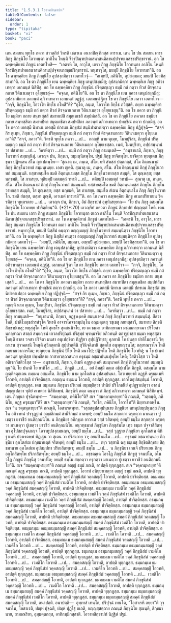 ```yaml
---
title: "1.5.3.1 โอวาทสิกฺขาปท"
tableOfContents: false
sidebar:
  order: 1
type: "tipitaka"
basket: "vi"
book: "paci"
---
```



<DynamicBreadcrumb />

<Division number="144" book="paci">

<Paragraph number="484" book="paci">
เตน สมเยน พุทฺโธ ภควา สาวตฺถิยํ วิหรติ เชตวเน อนาถปิณฺฑิกสฺส อาราเม. เตน โข ปน สมเยน เถรา ภิกฺขู ภิกฺขุนิโย โอวทนฺตา ลาภิโน โหนฺติ จีวรปิณฺฑปาตเสนาสนคิลานปฺปจฺจยเภสชฺชปริกฺขารานํ. อถ โข ฉพฺพคฺคิยานํ ภิกฺขูนํ เอตทโหสิ—  “เอตรหิ โข, อาวุโส, เถรา ภิกฺขู ภิกฺขุนิโย โอวทนฺตา ลาภิโน โหนฺติ จีวรปิณฺฑปาตเสนาสนคิลานปฺปจฺจยเภสชฺชปริกฺขารานํ. หนฺทาวุโส, มยมฺปิ ภิกฺขุนิโย โอวทามา”ติ. อถ โข ฉพฺพคฺคิยา ภิกฺขู ภิกฺขุนิโย อุปสงฺกมิตฺวา เอตทโวจุํ—  “อเมฺหปิ, ภคินิโย, อุปสงฺกมถ; มยมฺปิ โอวทิสฺสามา”ติ.
</Paragraph>

<Paragraph number="485" book="paci">
อถ โข ตา ภิกฺขุนิโย เยน ฉพฺพคฺคิยา ภิกฺขู เตนุปสงฺกมึสุ; อุปสงฺกมิตฺวา ฉพฺพคฺคิเย ภิกฺขู อภิวาเทตฺวา เอกมนฺตํ นิสีทึสุ. อถ โข ฉพฺพคฺคิยา ภิกฺขู ภิกฺขุนีนํ ปริตฺตญฺเญว ธมฺมึ กถํ กตฺวา ทิวสํ ติรจฺฉานกถาย วีตินาเมตฺวา อุโยฺยเชสุํ—  “คจฺฉถ, ภคินิโย”ติ. อถ โข ตา ภิกฺขุนิโย เยน ภควา เตนุปสงฺกมึสุ; อุปสงฺกมิตฺวา ภควนฺตํ อภิวาเทตฺวา เอกมนฺตํ อฏฺฐํสุ. เอกมนฺตํ ฐิตา โข ตา ภิกฺขุนิโย ภควา เอตทโวจ—  “กจฺจิ, ภิกฺขุนิโย, โอวาโท อิทฺโธ อโหสี”ติ? “กุโต, ภนฺเต, โอวาโท อิทฺโธ ภวิสฺสติ. อยฺยา ฉพฺพคฺคิยา ปริตฺตญฺเญว ธมฺมึ กถํ กตฺวา ทิวสํ ติรจฺฉานกถาย วีตินาเมตฺวา อุโยฺยเชสุนฺ”ติ. อถ โข ภควา ตา ภิกฺขุนิโย ธมฺมิยา กถาย สนฺทเสฺสสิ สมาทเปสิ สมุตฺเตเชสิ สมฺปหํเสสิ. อถ โข ตา ภิกฺขุนิโย ภควตา ธมฺมิยา กถาย สนฺทสฺสิตา สมาทปิตา สมุตฺเตชิตา สมฺปหํสิตา ภควนฺตํ อภิวาเทตฺวา ปทกฺขิณํ กตฺวา ปกฺกมึสุ.
</Paragraph>

<Paragraph number="486" book="paci">
อถ โข ภควา เอตสฺมึ นิทาเน เอตสฺมึ ปกรเณ ภิกฺขุสํฆํ สนฺนิปาตาเปตฺวา ฉพฺพคฺคิเย ภิกฺขู ปฏิปุจฺฉิ—  “สจฺจํ กิร ตุเมฺห, ภิกฺขเว, ภิกฺขุนีนํ ปริตฺตญฺเญว ธมฺมึ กถํ กตฺวา ทิวสํ ติรจฺฉานกถาย วีตินาเมตฺวา อุโยฺยเชถา”ติ? “สจฺจํ, ภควา”ติ. วิครหิ พุทฺโธ ภควา …เป…  กถญฺหิ นาม ตุเมฺห, โมฆปุริสา, ภิกฺขุนีนํ ปริตฺตญฺเญว ธมฺมึ กถํ กตฺวา ทิวสํ ติรจฺฉานกถาย วีตินาเมตฺวา อุโยฺยเชสฺสถ. เนตํ, โมฆปุริสา, อปฺปสนฺนานํ วา ปสาทาย …เป…  วิครหิตฺวา …เป…  ธมฺมึ กถํ กตฺวา ภิกฺขู อามนฺเตสิ—  “อนุชานามิ, ภิกฺขเว, ภิกฺขุโนวาทกํ สมฺมนฺนิตุํ. เอวญฺจ ปน, ภิกฺขเว, สมฺมนฺนิตพฺโพ. ปฐมํ ภิกฺขุ ยาจิตพฺโพ. ยาจิตฺวา พฺยตฺเตน ภิกฺขุนา ปฏิพเลน สํโฆ ญาเปตพฺโพ—
</Paragraph>

</Division>
<Division number="145" book="paci">

<Paragraph number="487" book="paci">
‘สุณาตุ เม, ภนฺเต, สํโฆ. ยทิ สํฆสฺส ปตฺตกลฺลํ, สํโฆ อิตฺถนฺนามํ ภิกฺขุํ ภิกฺขุโนวาทกํ สมฺมนฺเนยฺย. เอสา ญตฺติ.
</Paragraph>

<Paragraph number="488" book="paci">
สุณาตุ เม, ภนฺเต, สํโฆ. สํโฆ อิตฺถนฺนามํ ภิกฺขุํ ภิกฺขุโนวาทกํ สมฺมนฺนติ. ยสฺสายสฺมโต ขมติ อิตฺถนฺนามสฺส ภิกฺขุโน ภิกฺขุโนวาทกสฺส สมฺมุติ, โส ตุณฺหสฺส; ยสฺส นกฺขมติ, โส ภาเสยฺย.
</Paragraph>

<Paragraph number="489" book="paci">
ทุติยมฺปิ เอตมตฺถํ วทามิ …เป…  ตติยมฺปิ เอตมตฺถํ วทามิ—  สุณาตุ เม, ภนฺเต, สํโฆ. สํโฆ อิตฺถนฺนามํ ภิกฺขุํ ภิกฺขุโนวาทกํ สมฺมนฺนติ. ยสฺสายสฺมโต ขมติ อิตฺถนฺนามสฺส ภิกฺขุโน ภิกฺขุโนวาทกสฺส สมฺมุติ, โส ตุณฺหสฺส; ยสฺส นกฺขมติ, โส ภาเสยฺย.
</Paragraph>

<Paragraph number="490" book="paci">
สมฺมโต สํเฆน อิตฺถนฺนาโม ภิกฺขุ ภิกฺขุโนวาทโก. ขมติ สํฆสฺส, ตสฺมา ตุณฺหี, เอวเมตํ ธารยามี’”ติ.
</Paragraph>

<Paragraph number="491" book="paci">
อถ โข ภควา ฉพฺพคฺคิเย ภิกฺขู อเนกปริยาเยน วิครหิตฺวา ทุพฺภรตาย …เป…  เอวญฺจ ปน, ภิกฺขเว, อิมํ สิกฺขาปทํ อุทฺทิเสยฺยาถ—
</Paragraph>

</Division>
<Division number="146" book="paci">

<Paragraph number="492" book="paci">
<Emphasis>“โย ปน ภิกฺขุ อสมฺมโต ภิกฺขุนิโย โอวเทยฺย ปาจิตฺติยนฺ”</Emphasis>ติ. (*21*:<Emphasis>70</Emphasis>)
</Paragraph>

<Paragraph number="493" book="paci">
เอวญฺจิทํ ภควตา ภิกฺขูนํ สิกฺขาปทํ ปญฺญตฺตํ โหติ.
</Paragraph>

</Division>
<Division number="147" book="paci">

<Paragraph number="494" book="paci">
เตน โข ปน สมเยน เถรา ภิกฺขู สมฺมตา ภิกฺขุนิโย โอวทนฺตา ตเถว ลาภิโน โหนฺติ จีวรปิณฺฑปาตเสนาสนคิลานปฺปจฺจยเภสชฺชปริกฺขารานํ. อถ โข ฉพฺพคฺคิยานํ ภิกฺขูนํ เอตทโหสิ—  “เอตรหิ โข, อาวุโส, เถรา ภิกฺขู สมฺมตา ภิกฺขุนิโย โอวทนฺตา ตเถว ลาภิโน โหนฺติ จีวรปิณฺฑปาตเสนาสนคิลานปฺปจฺจยเภสชฺชปริกฺขารานํ. หนฺทาวุโส, มยมฺปิ นิสฺสีมํ คนฺตฺวา อญฺญมญฺญํ ภิกฺขุโนวาทกํ สมฺมนฺนิตฺวา ภิกฺขุนิโย โอวทามา”ติ. อถ โข ฉพฺพคฺคิยา ภิกฺขู นิสฺสีมํ คนฺตฺวา อญฺญมญฺญํ ภิกฺขุโนวาทกํ สมฺมนฺนิตฺวา ภิกฺขุนิโย อุปสงฺกมิตฺวา เอตทโวจุํ—  “มยมฺปิ, ภคินิโย, สมฺมตา. อเมฺหปิ อุปสงฺกมถ. มยมฺปิ โอวทิสฺสามา”ติ.
</Paragraph>

<Paragraph number="495" book="paci">
อถ โข ตา ภิกฺขุนิโย เยน ฉพฺพคฺคิยา ภิกฺขู เตนุปสงฺกมึสุ; อุปสงฺกมิตฺวา ฉพฺพคฺคิเย ภิกฺขู อภิวาเทตฺวา เอกมนฺตํ นิสีทึสุ. อถ โข ฉพฺพคฺคิยา ภิกฺขู ภิกฺขุนีนํ ปริตฺตญฺเญว ธมฺมึ กถํ กตฺวา ทิวสํ ติรจฺฉานกถาย วีตินาเมตฺวา อุโยฺยเชสุํ—  “คจฺฉถ, ภคินิโย”ติ. อถ โข ตา ภิกฺขุนิโย เยน ภควา เตนุปสงฺกมึสุ; อุปสงฺกมิตฺวา ภควนฺตํ อภิวาเทตฺวา เอกมนฺตํ อฏฺฐํสุ. เอกมนฺตํ ฐิตา โข ตา ภิกฺขุนิโย ภควา เอตทโวจ—  “กจฺจิ, ภิกฺขุนิโย, โอวาโท อิทฺโธ อโหสี”ติ? “กุโต, ภนฺเต, โอวาโท อิทฺโธ ภวิสฺสติ. อยฺยา ฉพฺพคฺคิยา ปริตฺตญฺเญว ธมฺมึ กถํ กตฺวา ทิวสํ ติรจฺฉานกถาย วีตินาเมตฺวา อุโยฺยเชสุนฺ”ติ.
</Paragraph>

<Paragraph number="496" book="paci">
อถ โข ภควา ตา ภิกฺขุนิโย ธมฺมิยา กถาย สนฺทเสฺสสิ …เป…  อถ โข ตา ภิกฺขุนิโย ภควตา ธมฺมิยา กถาย สนฺทสฺสิตา สมาทปิตา สมุตฺเตชิตา สมฺปหํสิตา ภควนฺตํ อภิวาเทตฺวา ปทกฺขิณํ กตฺวา ปกฺกมึสุ. อถ โข ภควา เอตสฺมึ นิทาเน เอตสฺมึ ปกรเณ ภิกฺขุสํฆํ สนฺนิปาตาเปตฺวา ฉพฺพคฺคิเย ภิกฺขู ปฏิปุจฺฉิ—  “สจฺจํ กิร ตุเมฺห, ภิกฺขเว, ภิกฺขุนีนํ ปริตฺตญฺเญว ธมฺมึ กถํ กตฺวา ทิวสํ ติรจฺฉานกถาย วีตินาเมตฺวา อุโยฺยเชถา”ติ? “สจฺจํ, ภควา”ติ. วิครหิ พุทฺโธ ภควา …เป…  กถญฺหิ นาม ตุเมฺห, โมฆปุริสา, ภิกฺขุนีนํ ปริตฺตญฺเญว ธมฺมึ กถํ กตฺวา ทิวสํ ติรจฺฉานกถาย วีตินาเมตฺวา อุโยฺยเชสฺสถ. เนตํ, โมฆปุริสา, อปฺปสนฺนานํ วา ปสาทาย …เป…  วิครหิตฺวา …เป…  ธมฺมึ กถํ กตฺวา ภิกฺขู อามนฺเตสิ—  “อนุชานามิ, ภิกฺขเว, อฏฺฐหงฺเคหิ สมนฺนาคตํ ภิกฺขุํ ภิกฺขุโนวาทกํ สมฺมนฺนิตุํ. สีลวา โหติ, ปาติโมกฺขสํวรสํวุโต วิหรติ อาจารโคจรสมฺปนฺโน อณุมตฺเตสุ วชฺเชสุ ภยทสฺสาวี, สมาทาย สิกฺขติ สิกฺขาปเทสุ; พหุสฺสุโต โหติ สุตธโร สุตสนฺนิจโย, เย เต ธมฺมา อาทิกลฺยาณา มชฺเฌกลฺยาณา ปริโยสานกลฺยาณา สาตฺถํ สพฺยญฺชนํ เกวลปริปุณฺณํ ปริสุทฺธํ พฺรหฺมจริยํ อภิวทนฺติ ตถารูปาสฺส ธมฺมา พหุสฺสุตา โหนฺติ ธาตา วจสา ปริจิตา มนสา อนุเปกฺขิตา ทิฏฺฐิยา สุปฺปฏิวิทฺธา; อุภยานิ โข ปนสฺส ปาติโมกฺขานิ วิตฺถาเรน สฺวาคตานิ โหนฺติ สุวิภตฺตานิ สุปฺปวตฺตีนิ สุวินิจฺฉิตานิ สุตฺตโส อนุพฺยญฺชนโส; กลฺยาณวาโจ โหติ กลฺยาณวากฺกรโณ; เยภุเยฺยน ภิกฺขุนีนํ ปิโย โหติ มนาโป; ปฏิพโล โหติ ภิกฺขุนิโย โอวทิตุํ; น โข ปเนตํ ภควนฺตํ อุทฺทิสฺส ปพฺพชิตาย กาสายวตฺถวสนาย ครุธมฺมํ อชฺฌาปนฺนปุพฺโพ โหติ; วีสติวโสฺส วา โหติ อติเรกวีสติวโสฺส วา—  อนุชานามิ, ภิกฺขเว, อิเมหิ อฏฺฐหงฺเคหิ สมนฺนาคตํ ภิกฺขุํ ภิกฺขุโนวาทกํ สมฺมนฺนิตุนฺ”ติ.
</Paragraph>

</Division>
<Division number="148" book="paci">

<Paragraph number="497" book="paci">
<Emphasis>โย ปนา</Emphasis>ติ โย ยาทิโส …เป…  <Emphasis>ภิกฺขู</Emphasis>ติ …เป…  อยํ อิมสฺมึ อตฺเถ อธิปฺเปโต ภิกฺขูติ.
</Paragraph>

<Paragraph number="498" book="paci">
<Emphasis>อสมฺมโต</Emphasis> นาม ญตฺติจตุตฺเถน กมฺเมน อสมฺมโต.
</Paragraph>

<Paragraph number="499" book="paci">
<Emphasis>ภิกฺขุนิโย</Emphasis> นาม อุภโตสํเฆ อุปสมฺปนฺนา.
</Paragraph>

<Paragraph number="500" book="paci">
<Emphasis>โอวเทยฺยา</Emphasis>ติ อฏฺฐหิ ครุธมฺเมหิ โอวทติ, อาปตฺติ ปาจิตฺติยสฺส. อญฺเญน ธมฺเมน โอวทติ, อาปตฺติ ทุกฺกฏสฺส. เอกโตอุปสมฺปนฺนํ โอวทติ, อาปตฺติ ทุกฺกฏสฺส.
</Paragraph>

</Division>
<Division number="149" book="paci">

<Paragraph number="501" book="paci">
เตน สมฺมเตน ภิกฺขุนา ปริเวณํ สมฺมชฺชิตฺวา ปานียํ ปริโภชนียํ อุปฏฺฐาเปตฺวา อาสนํ ปญฺญเปตฺวา ทุติยํ คเหตฺวา นิสีทิตพฺพํ. ภิกฺขุนีหิ ตตฺถ คนฺตฺวา ตํ ภิกฺขุํ อภิวาเทตฺวา เอกมนฺตํ นิสีทิตพฺพํ. เตน ภิกฺขุนา ปุจฺฉิตพฺพา—  “สมคฺคาตฺถ, ภคินิโย”ติ? สเจ “สมคฺคามฺหายฺยา”ติ ภณนฺติ, “วตฺตนฺติ, ภคินิโย, อฏฺฐ ครุธมฺมา”ติ? สเจ “วตฺตนฺตายฺยา”ติ ภณนฺติ, “เอโส, ภคินิโย, โอวาโท”ติ นิยฺยาเทตพฺโพ. สเจ “น วตฺตนฺตายฺยา”ติ ภณนฺติ, โอสาเรตพฺพา. “วสฺสสตูปสมฺปนฺนาย ภิกฺขุนิยา ตทหุปสมฺปนฺนสฺส ภิกฺขุโน อภิวาทนํ ปจฺจุฏฺฐานํ อญฺชลิกมฺมํ สามีจิกมฺมํ กาตพฺพํ; อยมฺปิ ธมฺโม สกฺกตฺวา ครุกตฺวา มาเนตฺวา ปูเชตฺวา ยาวชีวํ อนติกฺกมนีโย. น ภิกฺขุนิยา อภิกฺขุเก อาวาเส วสฺสํ วสิตพฺพํ; อยมฺปิ ธมฺโม สกฺกตฺวา ครุกตฺวา มาเนตฺวา ปูเชตฺวา ยาวชีวํ อนติกฺกมนีโย. อนฺวทฺธมาสํ ภิกฺขุนิยา ภิกฺขุสํฆโต เทฺว ธมฺมา ปจฺจาสีสิตพฺพา อุโปสถปุจฺฉกญฺจ โอวาทูปสงฺกมนญฺจ, อยมฺปิ ธมฺโม …เป…  วสฺสํ วุฏฺฐาย ภิกฺขุนิยา อุภโตสํเฆ ตีหิ ฐาเนหิ ปวาเรตพฺพํ ทิฏฺเฐน วา สุเตน วา ปริสงฺกาย วา; อยมฺปิ ธมฺโม …เป…  ครุธมฺมํ อชฺฌาปนฺนาย ภิกฺขุนิยา อุภโตสํเฆ ปกฺขมานตฺตํ จริตพฺพํ; อยมฺปิ ธมฺโม …เป…  เทฺว วสฺสานิ ฉสุ ธมฺเมสุ สิกฺขิตสิกฺขาย สิกฺขมานาย อุภโตสํเฆ อุปสมฺปทา ปริเยสิตพฺพา; อยมฺปิ ธมฺโม …เป…  น ภิกฺขุนิยา เกนจิ ปริยาเยน ภิกฺขุ อกฺโกสิตพฺโพ ปริภาสิตพฺโพ; อยมฺปิ ธมฺโม …เป…  อชฺชตคฺเค โอวโฏ ภิกฺขุนีนํ ภิกฺขูสุ วจนปโถ, อโนวโฏ ภิกฺขูนํ ภิกฺขุนีสุ วจนปโถ; อยมฺปิ ธมฺโม สกฺกตฺวา ครุกตฺวา มาเนตฺวา ปูเชตฺวา ยาวชีวํ อนติกฺกมนีโย”ติ.
</Paragraph>

<Paragraph number="502" book="paci">
สเจ “สมคฺคามฺหายฺยา”ติ ภณนฺตํ อญฺญํ ธมฺมํ ภณติ, อาปตฺติ ทุกฺกฏสฺส. สเจ “วคฺคามฺหายฺยา”ติ ภณนฺตํ อฏฺฐ ครุธมฺเม ภณติ, อาปตฺติ ทุกฺกฏสฺส. โอวาทํ อนิยฺยาเทตฺวา อญฺญํ ธมฺมํ ภณติ, อาปตฺติ ทุกฺกฏสฺส.
</Paragraph>

</Division>
<Division number="150" book="paci">

<Paragraph number="503" book="paci">
อธมฺมกมฺเม อธมฺมกมฺมสญฺญี วคฺคํ ภิกฺขุนิสํฆํ วคฺคสญฺญี โอวทติ, อาปตฺติ ปาจิตฺติยสฺส. อธมฺมกมฺเม อธมฺมกมฺมสญฺญี วคฺคํ ภิกฺขุนิสํฆํ เวมติโก โอวทติ, อาปตฺติ ปาจิตฺติยสฺส. อธมฺมกมฺเม อธมฺมกมฺมสญฺญี วคฺคํ ภิกฺขุนิสํฆํ สมคฺคสญฺญี โอวทติ, อาปตฺติ ปาจิตฺติยสฺส.
</Paragraph>

<Paragraph number="504" book="paci">
อธมฺมกมฺเม เวมติโก วคฺคํ ภิกฺขุนิสํฆํ วคฺคสญฺญี โอวทติ, อาปตฺติ ปาจิตฺติยสฺส. อธมฺมกมฺเม เวมติโก วคฺคํ ภิกฺขุนิสํฆํ เวมติโก โอวทติ, อาปตฺติ ปาจิตฺติยสฺส. อธมฺมกมฺเม เวมติโก วคฺคํ ภิกฺขุนิสํฆํ สมคฺคสญฺญี โอวทติ, อาปตฺติ ปาจิตฺติยสฺส.
</Paragraph>

<Paragraph number="505" book="paci">
อธมฺมกมฺเม ธมฺมกมฺมสญฺญี วคฺคํ ภิกฺขุนิสํฆํ วคฺคสญฺญี โอวทติ, อาปตฺติ ปาจิตฺติยสฺส. อธมฺมกมฺเม ธมฺมกมฺมสญฺญี วคฺคํ ภิกฺขุนิสํฆํ เวมติโก โอวทติ, อาปตฺติ ปาจิตฺติยสฺส. อธมฺมกมฺเม ธมฺมกมฺมสญฺญี วคฺคํ ภิกฺขุนิสํฆํ สมคฺคสญฺญี โอวทติ, อาปตฺติ ปาจิตฺติยสฺส.
</Paragraph>

<Paragraph number="506" book="paci">
อธมฺมกมฺเม อธมฺมกมฺมสญฺญี สมคฺคํ ภิกฺขุนิสํฆํ วคฺคสญฺญี โอวทติ, อาปตฺติ ปาจิตฺติยสฺส. อธมฺมกมฺเม อธมฺมกมฺมสญฺญี สมคฺคํ ภิกฺขุนิสํฆํ เวมติโก โอวทติ, อาปตฺติ ปาจิตฺติยสฺส. อธมฺมกมฺเม อธมฺมกมฺมสญฺญี สมคฺคํ ภิกฺขุนิสํฆํ สมคฺคสญฺญี โอวทติ, อาปตฺติ ปาจิตฺติยสฺส.
</Paragraph>

<Paragraph number="507" book="paci">
อธมฺมกมฺเม เวมติโก สมคฺคํ ภิกฺขุนิสํฆํ วคฺคสญฺญี โอวทติ …เป…  เวมติโก โอวทติ …เป…  สมคฺคสญฺญี โอวทติ, อาปตฺติ ปาจิตฺติยสฺส.
</Paragraph>

<Paragraph number="508" book="paci">
อธมฺมกมฺเม ธมฺมกมฺมสญฺญี สมคฺคํ ภิกฺขุนิสํฆํ วคฺคสญฺญี โอวทติ …เป…  เวมติโก โอวทติ …เป…  สมคฺคสญฺญี โอวทติ, อาปตฺติ ปาจิตฺติยสฺส.
</Paragraph>

</Division>
<Division number="151" book="paci">

<Paragraph number="509" book="paci">
ธมฺมกมฺเม อธมฺมกมฺมสญฺญี วคฺคํ ภิกฺขุนิสํฆํ วคฺคสญฺญี โอวทติ, อาปตฺติ ทุกฺกฏสฺส. ธมฺมกมฺเม อธมฺมกมฺมสญฺญี วคฺคํ ภิกฺขุนิสํฆํ เวมติโก โอวทติ …เป…  สมคฺคสญฺญี โอวทติ, อาปตฺติ ทุกฺกฏสฺส.
</Paragraph>

<Paragraph number="510" book="paci">
ธมฺมกมฺเม เวมติโก วคฺคํ ภิกฺขุนิสํฆํ วคฺคสญฺญี โอวทติ …เป…  เวมติโก โอวทติ …เป…  สมคฺคสญฺญี โอวทติ, อาปตฺติ ทุกฺกฏสฺส.
</Paragraph>

<Paragraph number="511" book="paci">
ธมฺมกมฺเม ธมฺมกมฺมสญฺญี วคฺคํ ภิกฺขุนิสํฆํ วคฺคสญฺญี โอวทติ …เป…  เวมติโก โอวทติ …เป…  สมคฺคสญฺญี โอวทติ, อาปตฺติ ทุกฺกฏสฺส.
</Paragraph>

<Paragraph number="512" book="paci">
ธมฺมกมฺเม อธมฺมกมฺมสญฺญี สมคฺคํ ภิกฺขุนิสํฆํ วคฺคสญฺญี โอวทติ …เป…  เวมติโก โอวทติ …เป…  สมคฺคสญฺญี โอวทติ, อาปตฺติ ทุกฺกฏสฺส.
</Paragraph>

<Paragraph number="513" book="paci">
ธมฺมกมฺเม เวมติโก สมคฺคํ ภิกฺขุนิสํฆํ วคฺคสญฺญี โอวทติ …เป…  เวมติโก โอวทติ …เป…  สมคฺคสญฺญี โอวทติ, อาปตฺติ ทุกฺกฏสฺส.
</Paragraph>

<Paragraph number="514" book="paci">
ธมฺมกมฺเม ธมฺมกมฺมสญฺญี สมคฺคํ ภิกฺขุนิสํฆํ วคฺคสญฺญี โอวทติ, อาปตฺติ ทุกฺกฏสฺส. ธมฺมกมฺเม ธมฺมกมฺมสญฺญี สมคฺคํ ภิกฺขุนิสํฆํ เวมติโก โอวทติ, อาปตฺติ ทุกฺกฏสฺส. ธมฺมกมฺเม ธมฺมกมฺมสญฺญี สมคฺคํ ภิกฺขุนิสํฆํ สมคฺคสญฺญี โอวทติ, อนาปตฺติ.
</Paragraph>

</Division>
<Division number="152" book="paci">

<Paragraph number="515" book="paci">
อนาปตฺติ—  อุทฺเทสํ เทนฺโต, ปริปุจฺฉํ เทนฺโต, “โอสาเรหิ อยฺยา”ติ วุจฺจมาโน, โอสาเรติ, ปญฺหํ ปุจฺฉติ, ปญฺหํ ปุฏฺโฐ กเถติ, อญฺญสฺสตฺถาย ภณนฺตํ ภิกฺขุนิโย สุณนฺติ, สิกฺขมานาย, สามเณริยา, อุมฺมตฺตกสฺส, อาทิกมฺมิกสฺสาติ.

</Paragraph>
</Division>

<Paragraph number="516" type="center" book="paci">
โอวาทสิกฺขาปทํ นิฏฺฐิตํ ปฐมํ.
</Paragraph>